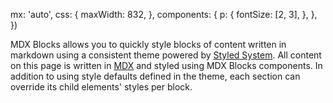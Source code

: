 
  mx: 'auto',
  css: {
    maxWidth: 832,
  },
  components: {
    p: {
      fontSize: [2, 3],
    },
  },
})

MDX Blocks allows you to quickly style blocks of content written in markdown using a consistent theme
powered by [Styled System][].
All content on this page is written in [MDX][] and styled using MDX Blocks components.
In addition to using style defaults defined in the theme, each section can override its child
elements' styles per block.

[styled system]: https://styled-system.com
[mdx]: https://mdxjs.com
